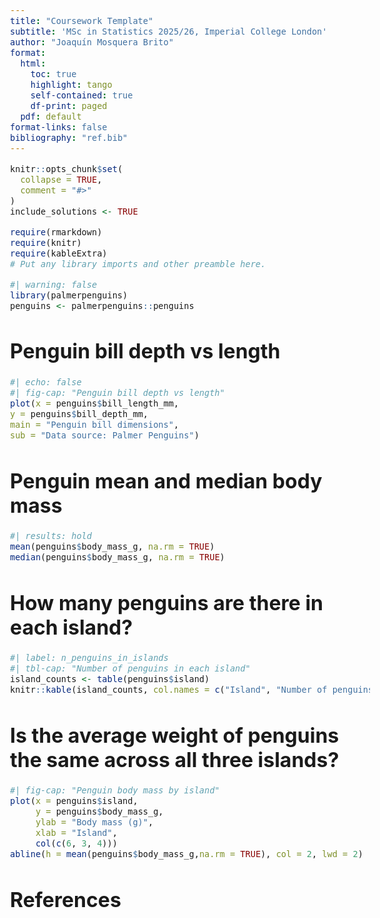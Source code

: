 ```yaml
---
title: "Coursework Template"
subtitle: 'MSc in Statistics 2025/26, Imperial College London'
author: "Joaquín Mosquera Brito"
format:
  html:
    toc: true
    highlight: tango
    self-contained: true
    df-print: paged
  pdf: default
format-links: false
bibliography: "ref.bib" 
---
```


<style type="text/css">
h1{
  font-size: 24pt;
}
h2{
  font-size: 18pt;
}
body{
  font-size: 12pt;
}
</style>

```r
knitr::opts_chunk$set(
  collapse = TRUE,
  comment = "#>"
)
include_solutions <- TRUE
```
```r
require(rmarkdown)
require(knitr)
require(kableExtra)
# Put any library imports and other preamble here.
```

```r
#| warning: false
library(palmerpenguins)
penguins <- palmerpenguins::penguins
```

# Penguin bill depth vs length

```r
#| echo: false
#| fig-cap: "Penguin bill depth vs length"
plot(x = penguins$bill_length_mm,
y = penguins$bill_depth_mm, 
main = "Penguin bill dimensions",
sub = "Data source: Palmer Penguins")

```
# Penguin mean and median body mass

```r
#| results: hold
mean(penguins$body_mass_g, na.rm = TRUE)
median(penguins$body_mass_g, na.rm = TRUE)
```
# How many penguins are there in each island?


```r
#| label: n_penguins_in_islands
#| tbl-cap: "Number of penguins in each island"
island_counts <- table(penguins$island)
knitr::kable(island_counts, col.names = c("Island", "Number of penguins"))
```


# Is the average weight of penguins the same across all three islands?

```r
#| fig-cap: "Penguin body mass by island"
plot(x = penguins$island, 
     y = penguins$body_mass_g, 
     ylab = "Body mass (g)", 
     xlab = "Island",
     col(c(6, 3, 4)))
abline(h = mean(penguins$body_mass_g,na.rm = TRUE), col = 2, lwd = 2)
```



# References

